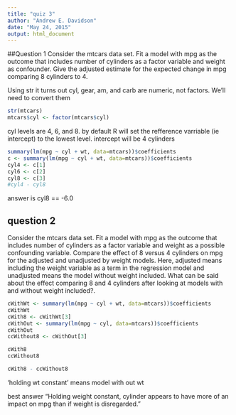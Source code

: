 ```yaml
---
title: "quiz 3"
author: "Andrew E. Davidson"
date: "May 24, 2015"
output: html_document
---
```


##Question 1
Consider the mtcars data set. Fit a model with mpg as the outcome that includes number of cylinders as a factor variable and weight as confounder. Give the adjusted estimate for the expected change in mpg comparing 8 cylinders to 4.

Using str it turns out cyl, gear, am, and carb are numeric, not factors. We'll
need to convert them
```r
str(mtcars)
mtcars$cyl <- factor(mtcars$cyl)
```

cyl levels are 4, 6, and 8. by default R will set the refference varriable 
(ie intercept) to the lowest level. intercept will be 4 cylinders
```r
summary(lm(mpg ~ cyl + wt, data=mtcars))$coefficients
c <- summary(lm(mpg ~ cyl + wt, data=mtcars))$coefficients
cyl4 <- c[1]
cyl6 <- c[2]
cyl8 <- c[3]
#cyl4 - cyl8
```
answer is cyl8 == -6.0


## question 2
Consider the mtcars data set. Fit a model with mpg as the outcome that includes number of cylinders as a factor variable and weight as a possible confounding variable. Compare the effect of 8 versus 4 cylinders on mpg for the adjusted and unadjusted by weight models. Here, adjusted means including the weight variable as a term in the regression model and unadjusted means the model without weight included. What can be said about the effect comparing 8 and 4 cylinders after looking at models with and without weight included?.

```r
cWithWt <- summary(lm(mpg ~ cyl + wt, data=mtcars))$coefficients
cWithWt
cWith8 <- cWithWt[3]
cWithOut <- summary(lm(mpg ~ cyl, data=mtcars))$coefficients
cWithOut
ccWithout8 <- cWithOut[3]

cWith8
ccWithout8

cWith8 - ccWithout8
```
'holding wt constant' means model with out wt


best answer
"Holding weight constant, cylinder appears to have more of an impact on mpg than if weight is disregarded."
